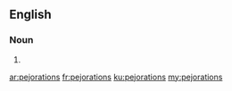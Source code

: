 ==English==

===Noun===
{{head|en}}

# {{plural of|pejoration}}

[[ar:pejorations]]
[[fr:pejorations]]
[[ku:pejorations]]
[[my:pejorations]]